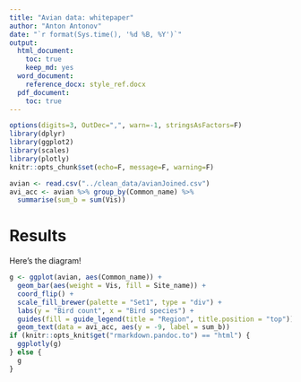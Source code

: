 ```yaml
---
title: "Avian data: whitepaper"
author: "Anton Antonov"
date: "`r format(Sys.time(), '%d %B, %Y')`"
output: 
  html_document: 
    toc: true
    keep_md: yes
  word_document:
    reference_docx: style_ref.docx
  pdf_document:
    toc: true
---
```


```r
options(digits=3, OutDec=",", warn=-1, stringsAsFactors=F)
library(dplyr)
library(ggplot2)
library(scales)
library(plotly)
knitr::opts_chunk$set(echo=F, message=F, warning=F)
```

```r
avian <- read.csv("../clean_data/avianJoined.csv")
avi_acc <- avian %>% group_by(Common_name) %>%
  summarise(sum_b = sum(Vis))
```

# Results

Here's the diagram!

```r
g <- ggplot(avian, aes(Common_name)) +
  geom_bar(aes(weight = Vis, fill = Site_name)) +
  coord_flip() +
  scale_fill_brewer(palette = "Set1", type = "div") +
  labs(y = "Bird count", x = "Bird species") +
  guides(fill = guide_legend(title = "Region", title.position = "top")) +
  geom_text(data = avi_acc, aes(y = -9, label = sum_b))
if (knitr::opts_knit$get("rmarkdown.pandoc.to") == "html") {
  ggplotly(g)
} else {
  g
}
```
